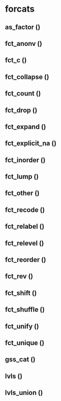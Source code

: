 # forcats {#forcats}

## as_factor ()

## fct_anonv ()

## fct_c ()

## fct_collapse ()

## fct_count ()

## fct_drop ()

## fct_expand ()

## fct_explicit_na ()

## fct_inorder ()

## fct_lump ()

## fct_other ()

## fct_recode ()

## fct_relabel ()

## fct_relevel ()

## fct_reorder ()

## fct_rev ()

## fct_shift ()

## fct_shuffle ()

## fct_unify ()

## fct_unique ()

## gss_cat ()

## lvls ()

## lvls_union ()
